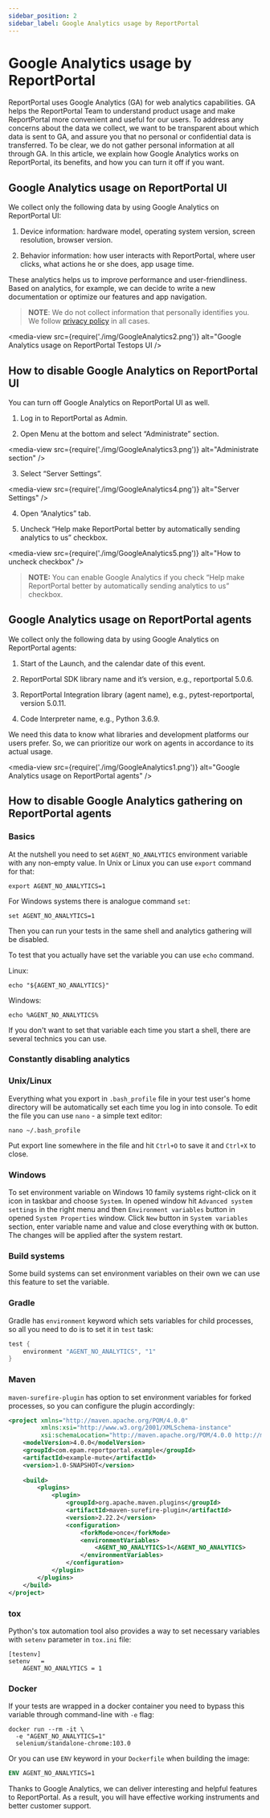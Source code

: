 ```yaml
---
sidebar_position: 2
sidebar_label: Google Analytics usage by ReportPortal
---
```


# Google Analytics usage by ReportPortal

ReportPortal uses Google Analytics (GA) for web analytics capabilities. GA helps the ReportPortal Team to understand product usage and make ReportPortal more convenient and useful for our users. To address any concerns about the data we collect, we want to be transparent about which data is sent to GA, and assure you that no personal or confidential data is transferred. To be clear, we do not gather personal information at all through GA. In this article, we explain how Google Analytics works on ReportPortal, its benefits, and how you can turn it off if you want.

## Google Analytics usage on ReportPortal UI

We collect only the following data by using Google Analytics on ReportPortal UI:

1. Device information: hardware model, operating system version, screen resolution, browser version.

2. Behavior information: how user interacts with ReportPortal, where user clicks, what actions he or she does, app usage time.

These analytics helps us to improve performance and user-friendliness. Based on analytics, for example, we can decide to write a new documentation or optimize our features and app navigation.

>**NOTE**: We do not collect information that personally identifies you. We follow [privacy policy](https://privacy.epam.com/core/interaction/showpolicy?type=CommonPrivacyPolicy) in all cases.

<media-view src={require('./img/GoogleAnalytics2.png')} alt="Google Analytics usage on ReportPortal Testops UI />

## How to disable Google Analytics on ReportPortal UI

You can turn off Google Analytics on ReportPortal UI as well.

1. Log in to ReportPortal as Admin.

2. Open Menu at the bottom and select “Administrate” section.

<media-view src={require('./img/GoogleAnalytics3.png')} alt="Administrate section" />

3. Select “Server Settings”.

<media-view src={require('./img/GoogleAnalytics4.png')} alt="Server Settings" />

4. Open “Analytics” tab.

5. Uncheck “Help make ReportPortal better by automatically sending analytics to us” checkbox.

<media-view src={require('./img/GoogleAnalytics5.png')} alt="How to uncheck checkbox" />

>**NOTE:** You can enable Google Analytics if you check “Help make ReportPortal better by automatically sending analytics to us” checkbox.

## Google Analytics usage on ReportPortal agents

We collect only the following data by using Google Analytics on ReportPortal agents:

1. Start of the Launch, and the calendar date of this event.

2. ReportPortal SDK library name and it’s version, e.g., reportportal 5.0.6.

3. ReportPortal Integration library (agent name), e.g., pytest-reportportal, version 5.0.11.

4. Code Interpreter name, e.g., Python 3.6.9.

We need this data to know what libraries and development platforms our users prefer. So, we can prioritize our work on agents in accordance to its actual usage.

<media-view src={require('./img/GoogleAnalytics1.png')} alt="Google Analytics usage on ReportPortal agents" />

## How to disable Google Analytics gathering on ReportPortal agents

### Basics

At the nutshell you need to set `AGENT_NO_ANALYTICS` environment variable with any non-empty value. In Unix or Linux you
can use `export` command for that:
```shell
export AGENT_NO_ANALYTICS=1
```
For Windows systems there is analogue command `set`:
```shell
set AGENT_NO_ANALYTICS=1
```
Then you can run your tests in the same shell and analytics gathering will be disabled.

To test that you actually have set the variable you can use `echo` command.

Linux:
```shell
echo "${AGENT_NO_ANALYTICS}"
```
Windows:
```shell
echo %AGENT_NO_ANALYTICS%
```

If you don't want to set that variable each time you start a shell, there are several technics you can use.

### Constantly disabling analytics

### Unix/Linux

Everything what you export in `.bash_profile` file in your test user's home directory will be automatically set each
time you log in into console. To edit the file you can use `nano` - a simple text editor:
```shell
nano ~/.bash_profile
```
Put export line somewhere in the file and hit `Ctrl+O` to save it and `Ctrl+X` to close.

### Windows

To set environment variable on Windows 10 family systems right-click on it icon in taskbar and choose `System`. In
opened window hit `Advanced system settings` in the right menu and then `Environment variables` button in opened
`System Properties` window. Click `New` button in `System variables` section, enter variable name and value and close
everything with `OK` button. The changes will be applied after the system restart.

### Build systems

Some build systems can set environment variables on their own we can use this feature to set the variable.

### Gradle

Gradle has `environment` keyword which sets variables for child processes, so all you need to do is to set it in `test`
task:
```groovy
test {
    environment "AGENT_NO_ANALYTICS", "1"
}
```

### Maven

`maven-surefire-plugin` has option to set environment variables for forked processes, so you can configure the plugin
accordingly:
```xml
<project xmlns="http://maven.apache.org/POM/4.0.0"
         xmlns:xsi="http://www.w3.org/2001/XMLSchema-instance"
         xsi:schemaLocation="http://maven.apache.org/POM/4.0.0 http://maven.apache.org/xsd/maven-4.0.0.xsd">
    <modelVersion>4.0.0</modelVersion>
    <groupId>com.epam.reportportal.example</groupId>
    <artifactId>example-mute</artifactId>
    <version>1.0-SNAPSHOT</version>
    
    <build>
        <plugins>
            <plugin>
                <groupId>org.apache.maven.plugins</groupId>
                <artifactId>maven-surefire-plugin</artifactId>
                <version>2.22.2</version>
                <configuration>
                    <forkMode>once</forkMode>
                    <environmentVariables>
                        <AGENT_NO_ANALYTICS>1</AGENT_NO_ANALYTICS>
                    </environmentVariables>
                </configuration>
            </plugin>
        </plugins>
    </build>
</project>
```

### tox

Python's tox automation tool also provides a way to set necessary variables with `setenv` parameter in `tox.ini` file:
```text
[testenv]
setenv   =
    AGENT_NO_ANALYTICS = 1
```

### Docker

If your tests are wrapped in a docker container you need to bypass this variable through command-line with `-e` flag:
```shell
docker run --rm -it \
  -e "AGENT_NO_ANALYTICS=1"
  selenium/standalone-chrome:103.0
```
Or you can use `ENV` keyword in your `Dockerfile` when building the image:
```dockerfile
ENV AGENT_NO_ANALYTICS=1
``` 
Thanks to Google Analytics, we can deliver interesting and helpful features to ReportPortal. As a result, you will have effective working instruments and better customer support.
